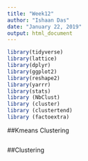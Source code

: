 ```yaml
---
title: "Week12"
author: "Ishaan Das"
date: "January 22, 2019"
output: html_document
---
```


```r
library(tidyverse)
library(lattice)
library(dplyr)
library(ggplot2)
library(reshape2)
library(yarrr)
library(stats)
library (NbClust)
library (cluster)
library (clustertend)
library (factoextra)
```

##Kmeans Clustering

```r
```

##Clustering

```r

```
